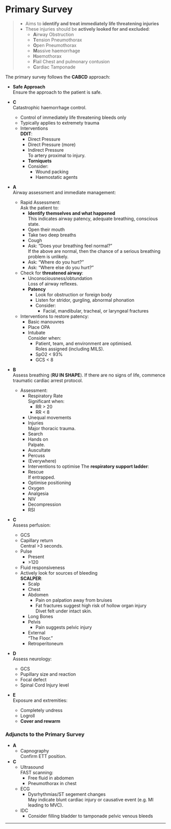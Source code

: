 # Primary Survey

> * Aims to **identify and treat immediately life threatening injuries**
> * These injuries should be **actively looked for and excluded**:
>	* **A**irway Obstruction
>	* **T**ension Pneumothorax
>	* **O**pen Pneumothorax
>	* **M**assive haemorrhage
>	* **H**aemothorax
>	* **F**lail Chest and pulmonary contusion
>	* **C**ardiac Tamponade

The primary survey follows the **CABCD** approach:

* **Safe Approach**\
Ensure the approach to the patient is safe.


* **C**\
Catastrophic haemorrhage control.
	* Control of immediately life threatening bleeds only
	* Typically applies to extremety trauma\
	* Interventions\
	**DDIT**:
		* Direct Pressure
		* Direct Pressure (more)
		* Indirect Pressure\
		To artery proximal to injury.
		* **Torniquets**
		* Consider:
			* Wound packing
			* Haemostatic agents


* **A**\
Airway assessment and immediate management:
	* Rapid Assessment:\
	Ask the patient to:
		* **Identify themselves and what happened**\
		This indicates airway patency, adequate breathing, conscious state.
		* Open their mouth
		* Take two deep breaths
		* Cough
		* Ask: "Does your breathing feel normal?"\
		If the above are normal, then the chance of a serious breathing problem is unlikely.
		* Ask: "Where do you hurt?"
		* Ask: "Where else do you hurt?"
	* Check for **threatened airway**:
		* Unconsciousness/obtundation\
		Loss of airway reflexes.
		* **Patency**
			* Look for obstruction or foreign body
			* Listen for stridor, gurgling, abnormal phonation
			* Consider:
				* Facial, mandibular, tracheal, or laryngeal fractures
	* Interventions to restore patency:
		* Basic manouvres
		* Place OPA
		* Intubate\
		Consider when:
			* Patient, team, and environment are optimised.\
			Roles assigned (including MILS).
			* SpO2 < 93%
			* GCS < 8



* **B**\
Assess breathing (**RU IN SHAPE**). If there are no signs of life, commence traumatic cardiac arrest protocol.
	* Assessment:
		* Respiratory Rate\
		Significant when:
			* RR > 20
			* RR < 8
		* Unequal movements
		* Injuries\
		Major thoracic trauma.
		* Search
		* Hands on\
		Palpate.
		* Auscultate
		* Percuss
		* (Everywhere)
		* Interventions to optimise
	The **respiratory support ladder**:
		* Rescue\
		If entrapped.
		* Optimise positioning
		* Oxygen
		* Analgesia
		* NIV
		* Decompression
		* RSI


* **C**\
Assess perfusion:
	* GCS
	* Capillary return\
	Central >3 seconds.
	* Pulse\
		* Present
		* \>120
	* Fluid responsiveness
	* Actively look for sources of bleeding\
	**SCALPER**:
		* Scalp
		* Chest
		* Abdomen\
			* Pain on palpation away from bruises
			* Fat fractures suggest high risk of hollow organ injury\
			Divet felt under intact skin.
		* Long Bones
		* Pelvis\
			* Pain suggests pelvic injury
		* External\
		"The Floor."
		* Retroperitoneum


* **D**\
Assess neurology:
	* GCS
	* Pupillary size and reaction
	* Focal defect
	* Spinal Cord Injury level


* **E**\
Exposure and extremities:
	* Completely undress
	* Logroll
	* **Cover and rewarm**

### Adjuncts to the Primary Survey

* **A**
	* Capnography\
	Confirm ETT position.
* **C**
	* Ultrasound\
	FAST scanning:
		* Free fluid in abdomen
		* Pneumothorax in chest
	* ECG
		* Dysrhythmias/ST segement changes\
		May indicate blunt cardiac injury or causative event (e.g. MI leading to MVC).
	* IDC
		* Consider filling bladder to tamponade pelvic venous bleeds 

---